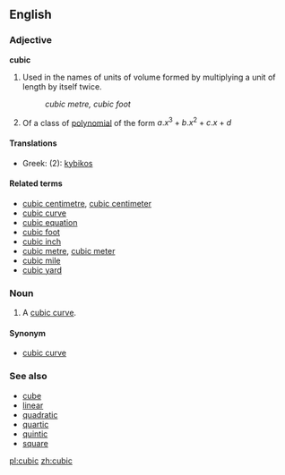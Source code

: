 ==English==

===Adjective===
'''cubic''' {{notcomp}}

# Used in the names of units of volume formed by multiplying a unit of length by itself twice. <!--note: this is correct; although there are three factors, there are only two multiplications-->
#:''cubic metre, cubic foot''
# {{math}} Of a class of [[polynomial]] of the form <math> a.x^3 + b.x^2 + c.x + d </math>

====Translations====
*Greek: (2): [[kybikos]]

====Related terms====
*[[cubic centimetre]], [[cubic centimeter]]
*[[cubic curve]]
*[[cubic equation]]
*[[cubic foot]]
*[[cubic inch]]
*[[cubic metre]], [[cubic meter]]
*[[cubic mile]]
*[[cubic yard]]

===Noun===
{{en-noun-reg}}

# {{math}} A [[cubic curve]].

====Synonym====
*[[cubic curve]]

===See also===
*[[cube]]
*[[linear]]
*[[quadratic]]
*[[quartic]]
*[[quintic]]
*[[square]]

[[pl:cubic]]
[[zh:cubic]]